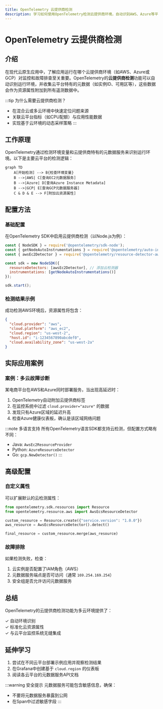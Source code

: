```yaml
---
title: OpenTelemetry 云提供商检测
description: 学习如何使用OpenTelemetry检测云提供商环境，自动识别AWS、Azure等平台并获取关键元数据。
---
```


# OpenTelemetry 云提供商检测

## 介绍

在现代云原生应用中，了解应用运行在哪个云提供商环境（如AWS、Azure或GCP）对监控和故障排查至关重要。OpenTelemetry的**云提供商检测**功能可以自动识别运行环境，并收集云平台特有的元数据（如实例ID、可用区等），这些数据会作为资源属性附加到所有遥测数据中。

:::tip 为什么需要云提供商检测？
- 在混合云或多云环境中快速定位问题来源
- 关联云平台指标（如CPU配额）与应用性能数据
- 实现基于云环境的动态采样策略
:::

## 工作原理

OpenTelemetry通过检测环境变量和云提供商特有的元数据服务来识别运行环境。以下是主要云平台的检测逻辑：

```mermaid
graph TD
    A[开始检测] --> B{检查环境变量}
    B -->|AWS| C[查询EC2元数据服务]
    B -->|Azure| D[查询Azure Instance Metadata]
    B -->|GCP| E[查询GCP元数据服务器]
    C & D & E --> F[附加云资源属性]
```

## 配置方法

### 基础配置

在OpenTelemetry SDK中启用云提供商检测（以Node.js为例）：

```javascript
const { NodeSDK } = require('@opentelemetry/sdk-node');
const { getNodeAutoInstrumentations } = require('@opentelemetry/auto-instrumentations-node');
const { awsEc2Detector } = require('@opentelemetry/resource-detector-aws');

const sdk = new NodeSDK({
  resourceDetectors: [awsEc2Detector], // 添加云检测器
  instrumentations: [getNodeAutoInstrumentations()]
});

sdk.start();
```

### 检测结果示例

成功检测AWS环境后，资源属性将包含：

```json
{
  "cloud.provider": "aws",
  "cloud.platform": "aws_ec2",
  "cloud.region": "us-west-2",
  "host.id": "i-1234567890abcdef0",
  "cloud.availability_zone": "us-west-2a"
}
```

## 实际应用案例

### 案例：多云故障诊断

某电商平台在AWS和Azure同时部署服务，当出现高延迟时：

1. OpenTelemetry自动附加云提供商标签
2. 在监控系统中过滤 `cloud.provider="azure"` 的数据
3. 发现只有Azure区域的延迟升高
4. 检查Azure健康仪表板，确认是该区域网络问题

:::note 多语言支持
所有OpenTelemetry语言SDK都支持云检测，但配置方式略有不同：
- Java: `AwsEc2ResourceProvider`
- Python: `AzureResourceDetector`
- Go: `gcp.NewDetector()`
:::

## 高级配置

### 自定义属性

可以扩展默认的云检测属性：

```python
from opentelemetry.sdk.resources import Resource
from opentelemetry.resource.aws import AwsEcsResourceDetector

custom_resource = Resource.create({"service.version": "1.0.0"})
aws_resource = AwsEcsResourceDetector().detect()

final_resource = custom_resource.merge(aws_resource)
```

### 故障排除

如果检测失败，检查：

1. 云实例是否配置了IAM角色（AWS）
2. 元数据服务端点是否可访问（通常 `169.254.169.254`）
3. 安全组是否允许访问元数据服务

## 总结

OpenTelemetry的云提供商检测功能为多云环境提供了：

✓ 自动环境识别  
✓ 标准化云资源属性  
✓ 与云平台监控系统无缝集成  

## 延伸学习

1. 尝试在不同云平台部署示例应用并观察检测结果
2. 在Grafana中创建基于 `cloud.region` 的仪表板
3. 阅读各云平台的元数据服务API文档

:::warning 安全提示
元数据服务可能包含敏感信息，确保：
- 不要将元数据服务暴露到公网
- 在Span中过滤敏感字段
:::